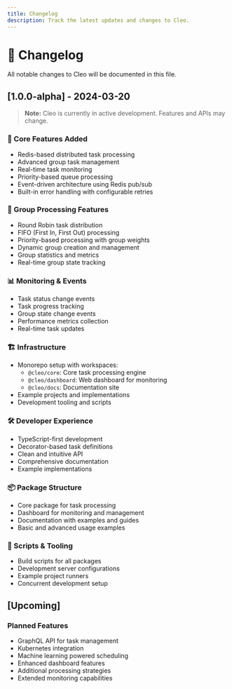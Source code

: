 ```yaml
---
title: Changelog
description: Track the latest updates and changes to Cleo.
---
```


# 📝 Changelog

All notable changes to Cleo will be documented in this file.

## [1.0.0-alpha] - 2024-03-20

> **Note:** Cleo is currently in active development. Features and APIs may change.

### 🎯 Core Features Added
- Redis-based distributed task processing
- Advanced group task management
- Real-time task monitoring
- Priority-based queue processing
- Event-driven architecture using Redis pub/sub
- Built-in error handling with configurable retries

### 👥 Group Processing Features
- Round Robin task distribution
- FIFO (First In, First Out) processing
- Priority-based processing with group weights
- Dynamic group creation and management
- Group statistics and metrics
- Real-time group state tracking

### 📊 Monitoring & Events
- Task status change events
- Task progress tracking
- Group state change events
- Performance metrics collection
- Real-time task updates

### 🏗️ Infrastructure
- Monorepo setup with workspaces:
  - `@cleo/core`: Core task processing engine
  - `@cleo/dashboard`: Web dashboard for monitoring
  - `@cleo/docs`: Documentation site
- Example projects and implementations
- Development tooling and scripts

### 🛠️ Developer Experience
- TypeScript-first development
- Decorator-based task definitions
- Clean and intuitive API
- Comprehensive documentation
- Example implementations

### 📦 Package Structure
- Core package for task processing
- Dashboard for monitoring and management
- Documentation with examples and guides
- Basic and advanced usage examples

### 🔧 Scripts & Tooling
- Build scripts for all packages
- Development server configurations
- Example project runners
- Concurrent development setup

## [Upcoming]

### Planned Features
- GraphQL API for task management
- Kubernetes integration
- Machine learning powered scheduling
- Enhanced dashboard features
- Additional processing strategies
- Extended monitoring capabilities
